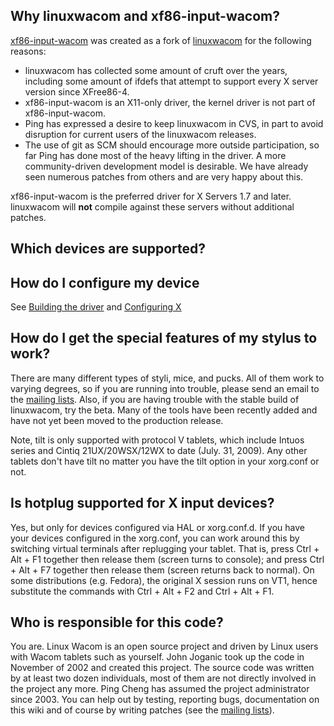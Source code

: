 == Why linuxwacom and xf86-input-wacom? ==
[[xf86-input-wacom]] was created as a fork of [[linuxwacom]] for the following reasons:
* linuxwacom has collected some amount of cruft over the years, including some amount of ifdefs that attempt to support every X server version since XFree86-4.
* xf86-input-wacom is an X11-only driver, the kernel driver is not part of xf86-input-wacom.
* Ping has expressed a desire to keep linuxwacom in CVS, in part to avoid disruption for current users of the linuxwacom releases.
* The use of git as SCM should encourage more outside participation, so far  Ping has done most of the heavy lifting in the driver. A more community-driven development model is desirable. We have already seen numerous patches from others and are very happy about this.

xf86-input-wacom is the preferred driver for X Servers 1.7 and later. linuxwacom will <b>not</b> compile against these servers without additional patches.

== Which devices are supported? ==

{{:Supported Devices}}

== How do I configure my device ==

See [[Building the driver]] and [[Configuring X]]

== How do I get the special features of my stylus to work? ==

There are many different types of styli, mice, and pucks. All of them work to varying degrees, so if you are running into trouble, please send an email to the [[mailing lists]]. Also, if you are having trouble with the stable build of linuxwacom, try the beta. Many of the tools have been recently added and have not yet been moved to the production release.

Note, tilt is only supported with protocol V tablets, which include Intuos series and Cintiq 21UX/20WSX/12WX to date (July. 31, 2009). Any other tablets don't have tilt no matter you have the tilt option in your xorg.conf or not.

== Is hotplug supported for X input devices? ==
Yes, but only for devices configured via HAL or xorg.conf.d. If you have your devices configured in the xorg.conf, you can work around this by switching virtual terminals after replugging your tablet. That is, press Ctrl + Alt + F1 together then release them (screen turns to console); and press Ctrl + Alt + F7 together then release them (screen returns back to normal). On some distributions (e.g. Fedora), the original X session runs on VT1, hence substitute the commands with Ctrl + Alt + F2 and Ctrl + Alt + F1.

== Who is responsible for this code? ==
You are. Linux Wacom is an open source project and driven by Linux users with Wacom tablets such as yourself. John Joganic took up the code in November of 2002 and created this project. The source code was written by at least two dozen individuals, most of them are not directly involved in the project any more. Ping Cheng has assumed the project administrator since 2003. You can help out by testing, reporting bugs, documentation on this wiki and of course by writing patches (see the [[mailing lists]]).
